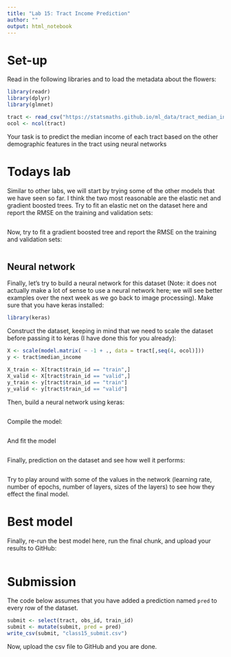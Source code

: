 ```yaml
---
title: "Lab 15: Tract Income Prediction"
author: ""
output: html_notebook
---
```


# Set-up

Read in the following libraries and to load the metadata about
the flowers:

```r
library(readr)
library(dplyr)
library(glmnet)

tract <- read_csv("https://statsmaths.github.io/ml_data/tract_median_income.csv")
ocol <- ncol(tract)
```

Your task is to predict the median income of each tract based on the other
demographic features in the tract using neural networks

# Todays lab

Similar to other labs, we will start by trying some of the other models that
we have seen so far. I think the two most reasonable are the elastic net and
gradient boosted trees. Try to fit an elastic net on the dataset here and
report the RMSE on the training and validation sets:

```r

```

Now, try to fit a gradient boosted tree and
report the RMSE on the training and validation sets:

```r

```

## Neural network

Finally, let's try to build a neural network for this dataset (Note: it does
not actually make a lot of sense to use a neural network here; we will see
better examples over the next week as we go back to image processing). Make
sure that you have keras installed:

```r
library(keras)
```

Construct the dataset, keeping in mind that we need to scale the dataset
before passing it to keras (I have done this for you already):

```r
X <- scale(model.matrix( ~ -1 + ., data = tract[,seq(4, ocol)]))
y <- tract$median_income

X_train <- X[tract$train_id == "train",]
X_valid <- X[tract$train_id == "valid",]
y_train <- y[tract$train_id == "train"]
y_valid <- y[tract$train_id == "valid"]
```

Then, build a neural network using keras:

```r

```

Compile the model:

```r

```

And fit the model

```r

```

Finally, prediction on the dataset and see how well it performs:

```r

```

Try to play around with some of the values in the network (learning rate,
number of epochs, number of layers, sizes of the layers) to see how they
effect the final model.


# Best model

Finally, re-run the best model here, run the final chunk, and upload your
results to GitHub:

```r

```

# Submission

The code below assumes that you have added a prediction named
`pred` to every row of the dataset.

```r
submit <- select(tract, obs_id, train_id)
submit <- mutate(submit, pred = pred)
write_csv(submit, "class15_submit.csv")
```

Now, upload the csv file to GitHub and you are done.
